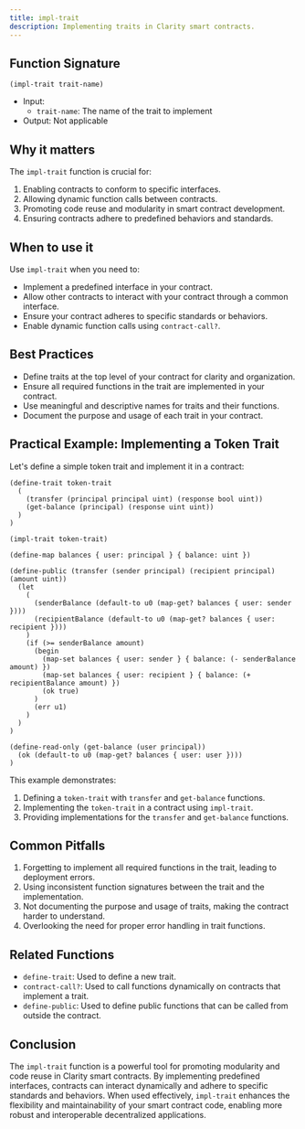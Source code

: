 ```yaml
---
title: impl-trait
description: Implementing traits in Clarity smart contracts.
---
```


## Function Signature

```clarity
(impl-trait trait-name)
```

- Input: 
  - `trait-name`: The name of the trait to implement
- Output: Not applicable

## Why it matters

The `impl-trait` function is crucial for:

1. Enabling contracts to conform to specific interfaces.
2. Allowing dynamic function calls between contracts.
3. Promoting code reuse and modularity in smart contract development.
4. Ensuring contracts adhere to predefined behaviors and standards.

## When to use it

Use `impl-trait` when you need to:

- Implement a predefined interface in your contract.
- Allow other contracts to interact with your contract through a common interface.
- Ensure your contract adheres to specific standards or behaviors.
- Enable dynamic function calls using `contract-call?`.

## Best Practices

- Define traits at the top level of your contract for clarity and organization.
- Ensure all required functions in the trait are implemented in your contract.
- Use meaningful and descriptive names for traits and their functions.
- Document the purpose and usage of each trait in your contract.

## Practical Example: Implementing a Token Trait

Let's define a simple token trait and implement it in a contract:

```clarity
(define-trait token-trait
  (
    (transfer (principal principal uint) (response bool uint))
    (get-balance (principal) (response uint uint))
  )
)

(impl-trait token-trait)

(define-map balances { user: principal } { balance: uint })

(define-public (transfer (sender principal) (recipient principal) (amount uint))
  (let
    (
      (senderBalance (default-to u0 (map-get? balances { user: sender })))
      (recipientBalance (default-to u0 (map-get? balances { user: recipient })))
    )
    (if (>= senderBalance amount)
      (begin
        (map-set balances { user: sender } { balance: (- senderBalance amount) })
        (map-set balances { user: recipient } { balance: (+ recipientBalance amount) })
        (ok true)
      )
      (err u1)
    )
  )
)

(define-read-only (get-balance (user principal))
  (ok (default-to u0 (map-get? balances { user: user })))
)
```

This example demonstrates:
1. Defining a `token-trait` with `transfer` and `get-balance` functions.
2. Implementing the `token-trait` in a contract using `impl-trait`.
3. Providing implementations for the `transfer` and `get-balance` functions.

## Common Pitfalls

1. Forgetting to implement all required functions in the trait, leading to deployment errors.
2. Using inconsistent function signatures between the trait and the implementation.
3. Not documenting the purpose and usage of traits, making the contract harder to understand.
4. Overlooking the need for proper error handling in trait functions.

## Related Functions

- `define-trait`: Used to define a new trait.
- `contract-call?`: Used to call functions dynamically on contracts that implement a trait.
- `define-public`: Used to define public functions that can be called from outside the contract.

## Conclusion

The `impl-trait` function is a powerful tool for promoting modularity and code reuse in Clarity smart contracts. By implementing predefined interfaces, contracts can interact dynamically and adhere to specific standards and behaviors. When used effectively, `impl-trait` enhances the flexibility and maintainability of your smart contract code, enabling more robust and interoperable decentralized applications.
